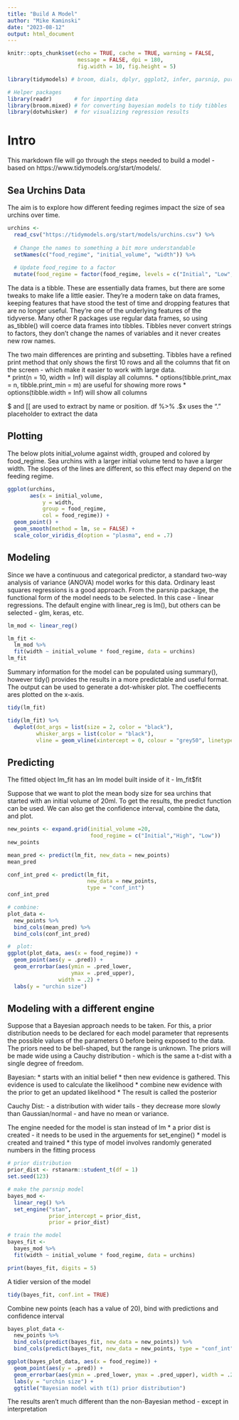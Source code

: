 ```yaml
---
title: "Build A Model"
author: "Mike Kaminski"
date: "2023-08-12"
output: html_document
---
```


```r
knitr::opts_chunk$set(echo = TRUE, cache = TRUE, warning = FALSE,
                      message = FALSE, dpi = 180,
                      fig.width = 10, fig.height = 5)
```

```r
library(tidymodels) # broom, dials, dplyr, ggplot2, infer, parsnip, purrr, recipes, rsample, tibble, tune, workflows, yardstick

# Helper packages
library(readr)       # for importing data
library(broom.mixed) # for converting bayesian models to tidy tibbles
library(dotwhisker)  # for visualizing regression results
```

# Intro
This markdown file will go through the steps needed to build a model - based on https://www.tidymodels.org/start/models/.

## Sea Urchins Data
The aim is to explore how different feeding regimes impact the size of sea urchins over time.
```r
urchins <-
  read_csv("https://tidymodels.org/start/models/urchins.csv") %>% 
  
  # Change the names to something a bit more understandable
  setNames(c("food_regime", "initial_volume", "width")) %>%
  
  # Update food_regime to a factor
  mutate(food_regime = factor(food_regime, levels = c("Initial", "Low", "High")))
```

The data is a tibble.  These are essentially data frames, but there are some tweaks to make life a little easier.  They're a modern take on data frames, keeping features that have stood the test of time and dropping features that are no longer useful.  They're one of the underlying features of the tidyverse.  Many other R packages use regular data frames, so using as_tibble() will coerce data frames into tibbles.  Tibbles never convert strings to factors, they don't change the names of variables and it never creates new row names.

The two main differences are printing and subsetting.  Tibbles have a refined print method that only shows the first 10 rows and all the columns that fit on the screen - which make it easier to work with large data.  
  * print(n = 10, width = Inf) will display all columns.
  * options(tibble.print_max = n, tibble.print_min = m) are useful for showing more rows
  * options(tibble.width = Inf) will show all columns <br/>

$ and [[ are used to extract by name or position. df %>% .$x uses the "." placeholder to extract the data

## Plotting
The below plots initial_volume against width, grouped and colored by food_regime.  Sea urchins with a larger initial volume tend to have a larger width.  The slopes of the lines are different, so this effect may depend on the feeding regime.
```r
ggplot(urchins,
       aes(x = initial_volume, 
           y = width, 
           group = food_regime, 
           col = food_regime)) + 
  geom_point() + 
  geom_smooth(method = lm, se = FALSE) +
  scale_color_viridis_d(option = "plasma", end = .7)
```

## Modeling
Since we have a continuous and categorical predictor, a standard two-way analysis of variance (ANOVA) model works for this data. Ordinary least squares regressions is a good approach.  From the parsnip package, the functional form of the model needs to be selected.  In this case - linear regressions.  The default engine with linear_reg is lm(), but others can be selected - glm, keras, etc.
```r
lm_mod <- linear_reg()
```

```r
lm_fit <-
  lm_mod %>%
  fit(width ~ initial_volume * food_regime, data = urchins)
lm_fit
```
Summary information for the model can be populated using summary(), however tidy() provides the results in a more predictable and useful format.  The output can be used to generate a dot-whisker plot.  The coeffiecents ares plotted on the x-axis.
```r
tidy(lm_fit)
```

```r
tidy(lm_fit) %>%
  dwplot(dot_args = list(size = 2, color = "black"),
         whisker_args = list(color = "black"),
         vline = geom_vline(xintercept = 0, colour = "grey50", linetype = 2))

```

## Predicting
The fitted object lm_fit has an lm model built inside of it - lm_fit$fit

Suppose that we want to plot the mean body size for sea urchins that started with an initial volume of 20ml.  To get the results, the predict function can be used.  We can also get the confidence interval, combine the data, and plot.
```r
new_points <- expand.grid(initial_volume =20,
                          food_regime = c("Initial","High", "Low"))
new_points
```

```r
mean_pred <- predict(lm_fit, new_data = new_points)
mean_pred
```

```r
conf_int_pred <- predict(lm_fit, 
                         new_data = new_points, 
                         type = "conf_int")
conf_int_pred

# combine: 
plot_data <- 
  new_points %>% 
  bind_cols(mean_pred) %>% 
  bind_cols(conf_int_pred)

#  plot:
ggplot(plot_data, aes(x = food_regime)) + 
  geom_point(aes(y = .pred)) + 
  geom_errorbar(aes(ymin = .pred_lower, 
                    ymax = .pred_upper),
                width = .2) + 
  labs(y = "urchin size")
```

## Modeling with a different engine
Suppose that a Bayesian approach needs to be taken.  For this, a prior distribution needs to be declared for each model parameter that represents the possible values of the parameters 0 before being exposed to the data.  The priors need to be bell-shaped, but the range is unknown. The priors will be made wide using a Cauchy distribution - which is the same a t-dist with a single degree of freedom.

Bayesian:
 * starts with an initial belief
 * then new evidence is gathered.  This evidence is used to calculate the likelihood
 * combine new evidence with the prior to get an updated likelihood
 * The result is called the posterior
 
 Cauchy Dist:
 -  a distribution with wider tails - they decrease more slowly than Gaussian/normal - and have no mean or variance.

The engine needed for the model is stan instead of lm
* a prior dist is created - it needs to be used in the arguements for set_engine()
* model is created and trained
* this type of model involves randomly generated numbers in the fitting process
```r
# prior distribution
prior_dist <- rstanarm::student_t(df = 1)
set.seed(123)

# make the parsnip model
bayes_mod <-   
  linear_reg() %>% 
  set_engine("stan", 
             prior_intercept = prior_dist, 
             prior = prior_dist) 

# train the model
bayes_fit <- 
  bayes_mod %>% 
  fit(width ~ initial_volume * food_regime, data = urchins)

print(bayes_fit, digits = 5)
```
A tidier version of the model
```r
tidy(bayes_fit, conf.int = TRUE)


```

Combine new points (each has a value of 20), bind with predictions and confidence interval
```r
bayes_plot_data <- 
  new_points %>% 
  bind_cols(predict(bayes_fit, new_data = new_points)) %>% 
  bind_cols(predict(bayes_fit, new_data = new_points, type = "conf_int"))

ggplot(bayes_plot_data, aes(x = food_regime)) + 
  geom_point(aes(y = .pred)) + 
  geom_errorbar(aes(ymin = .pred_lower, ymax = .pred_upper), width = .2) + 
  labs(y = "urchin size") + 
  ggtitle("Bayesian model with t(1) prior distribution")
```

The results aren't much different than the non-Bayesian method - except in interpretation